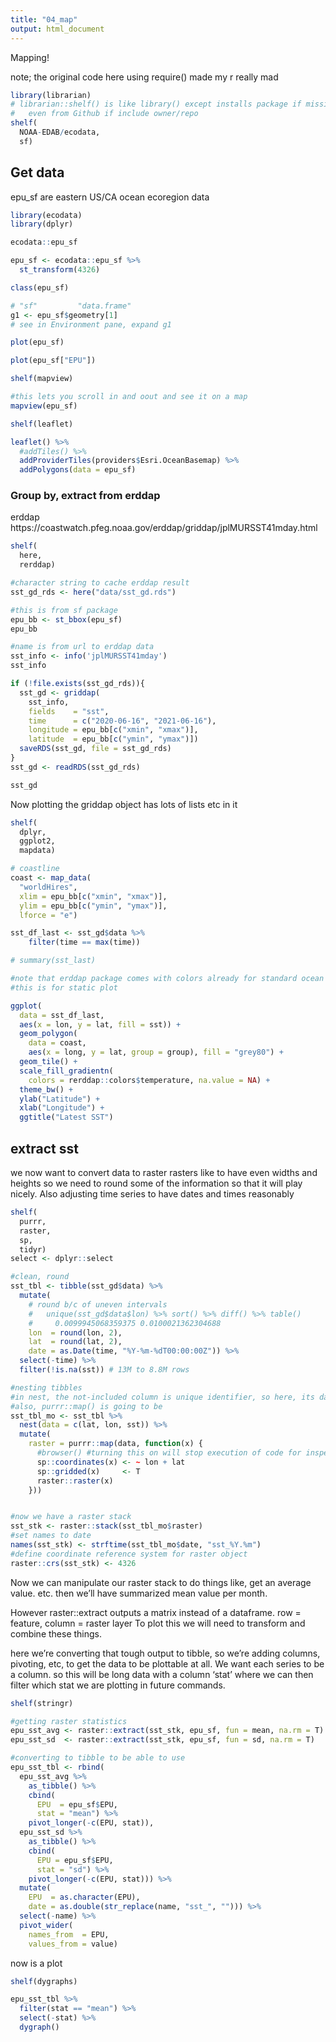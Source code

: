 ```yaml
---
title: "04_map"
output: html_document
---
```


Mapping!

note; the original code here using require() made my r really mad
```r
library(librarian)
# librarian::shelf() is like library() except installs package if missing, 
#   even from Github if include owner/repo
shelf(
  NOAA-EDAB/ecodata,
  sf)

```

## Get data

epu_sf are eastern US/CA ocean ecoregion data
```r
library(ecodata)
library(dplyr)

ecodata::epu_sf

epu_sf <- ecodata::epu_sf %>% 
  st_transform(4326)

class(epu_sf)

# "sf"         "data.frame"
g1 <- epu_sf$geometry[1]
# see in Environment pane, expand g1

plot(epu_sf)

plot(epu_sf["EPU"])
```
```r
shelf(mapview)

#this lets you scroll in and oout and see it on a map
mapview(epu_sf)
```


```r
shelf(leaflet)

leaflet() %>% 
  #addTiles() %>%
  addProviderTiles(providers$Esri.OceanBasemap) %>% 
  addPolygons(data = epu_sf)
```
### Group by, extract from erddap

erddap
https://coastwatch.pfeg.noaa.gov/erddap/griddap/jplMURSST41mday.html

```r
shelf(
  here,
  rerddap)

#character string to cache erddap result
sst_gd_rds <- here("data/sst_gd.rds")

#this is from sf package 
epu_bb <- st_bbox(epu_sf)
epu_bb

#name is from url to erddap data
sst_info <- info('jplMURSST41mday')
sst_info
```


```r
if (!file.exists(sst_gd_rds)){
  sst_gd <- griddap(
    sst_info,
    fields    = "sst",
    time      = c("2020-06-16", "2021-06-16"),
    longitude = epu_bb[c("xmin", "xmax")],
    latitude  = epu_bb[c("ymin", "ymax")])
  saveRDS(sst_gd, file = sst_gd_rds)  
}
sst_gd <- readRDS(sst_gd_rds)

sst_gd
```

Now plotting
the griddap object has lots of lists etc in it
```r
shelf(
  dplyr,
  ggplot2,
  mapdata)

# coastline
coast <- map_data(
  "worldHires", 
  xlim = epu_bb[c("xmin", "xmax")],
  ylim = epu_bb[c("ymin", "ymax")],
  lforce = "e")

sst_df_last <- sst_gd$data %>%
    filter(time == max(time))

# summary(sst_last)

#note that erddap package comes with colors already for standard ocean things
#this is for static plot

ggplot(
  data = sst_df_last, 
  aes(x = lon, y = lat, fill = sst)) +
  geom_polygon(
    data = coast,
    aes(x = long, y = lat, group = group), fill = "grey80") +
  geom_tile() +
  scale_fill_gradientn(
    colors = rerddap::colors$temperature, na.value = NA) +
  theme_bw() + 
  ylab("Latitude") + 
  xlab("Longitude") +
  ggtitle("Latest SST")
```

## extract sst 

we now want to convert data to raster
rasters like to have even widths and heights so we need to round some of the information so that it will play nicely.
Also adjusting time series to have dates and times reasonably
```r
shelf(
  purrr,
  raster,
  sp,
  tidyr)
select <- dplyr::select

#clean, round
sst_tbl <- tibble(sst_gd$data) %>%
  mutate(
    # round b/c of uneven intervals
    #   unique(sst_gd$data$lon) %>% sort() %>% diff() %>% table()
    #     0.0099945068359375 0.0100021362304688
    lon  = round(lon, 2),
    lat  = round(lat, 2),
    date = as.Date(time, "%Y-%m-%dT00:00:00Z")) %>%
  select(-time) %>% 
  filter(!is.na(sst)) # 13M to 8.8M rows

#nesting tibbles
#in nest, the not-included column is unique identifier, so here, its date
#also, purrr::map() is going to be 
sst_tbl_mo <- sst_tbl %>% 
  nest(data = c(lat, lon, sst)) %>% 
  mutate(
    raster = purrr::map(data, function(x) {
      #browser() #turning this on will stop execution of code for inspection
      sp::coordinates(x) <- ~ lon + lat
      sp::gridded(x)     <- T
      raster::raster(x)
    }))


#now we have a raster stack
sst_stk <- raster::stack(sst_tbl_mo$raster)
#set names to date
names(sst_stk) <- strftime(sst_tbl_mo$date, "sst_%Y.%m")
#define coordinate reference system for raster object
raster::crs(sst_stk) <- 4326
```


Now we can manipulate our raster stack to do things like, get an average value. etc. then we'll have summarized mean value per month.

However raster::extract outputs a matrix instead of a dataframe. 
row = feature, column = raster layer
To plot this we will need to transform and combine these things.

here we're converting that tough output to tibble, so we're adding columns, pivoting, etc, to get the data to be plottable at all.
We want each series to be a column. so this will be long data with a column 'stat' where we can then filter which stat we are plotting in future commands.

```r
shelf(stringr)

#getting raster statistics
epu_sst_avg <- raster::extract(sst_stk, epu_sf, fun = mean, na.rm = T)
epu_sst_sd  <- raster::extract(sst_stk, epu_sf, fun = sd, na.rm = T)

#converting to tibble to be able to use
epu_sst_tbl <- rbind(
  epu_sst_avg %>% 
    as_tibble() %>% 
    cbind(
      EPU  = epu_sf$EPU,
      stat = "mean") %>% 
    pivot_longer(-c(EPU, stat)),
  epu_sst_sd %>% 
    as_tibble() %>% 
    cbind(
      EPU = epu_sf$EPU,
      stat = "sd") %>% 
    pivot_longer(-c(EPU, stat))) %>% 
  mutate(
    EPU  = as.character(EPU),
    date = as.double(str_replace(name, "sst_", ""))) %>% 
  select(-name) %>% 
  pivot_wider(
    names_from  = EPU, 
    values_from = value)
```

now is a plot
```r
shelf(dygraphs)

epu_sst_tbl %>% 
  filter(stat == "mean") %>% 
  select(-stat) %>% 
  dygraph()
```


